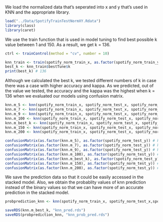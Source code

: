 We load the normalized data that's seperated into x and y that's used in KNN and the appropriate library.
```r
load("../Data/SpotifyTrainTestNormXY.Rdata")
library(class)
library(caret)
```

We use the train function that is used in model tuning to find best possible k value between 1 and 150. As a result, we get k = 136.
```r
ctrl <- trainControl(method = "cv", number = 10)

knn_train <- train(spotify_norm_train_x, as.factor(spotify_norm_train_y), method = "knn", tuneGrid = data.frame(k = seq(1, 150, by = 5)), trControl = ctrl)
best_k <- knn_train$bestTune$k
print(best_k) # 136
```

Although we calculated the best k, we tested different numbers of k in case there was a case with higher accuracy and kappa. As we predicted, out of the value we tested, the accuracy and the kappa was the highest when k = 136 when we evaluated our models using confusion matrix.
```r
knn.m_5 <- knn(spotify_norm_train_x, spotify_norm_test_x, spotify_norm_train_y, k = 5)
knn.m_7 <- knn(spotify_norm_train_x, spotify_norm_test_x, spotify_norm_train_y, k = 7)
knn.m_9 <- knn(spotify_norm_train_x, spotify_norm_test_x, spotify_norm_train_y, k = 9)
knn.m_100 <- knn(spotify_norm_train_x, spotify_norm_test_x, spotify_norm_train_y, k = 100)
knn.m_best_k <- knn(spotify_norm_train_x, spotify_norm_test_x, spotify_norm_train_y, k = 136)
knn.m_150 <- knn(spotify_norm_train_x, spotify_norm_test_x, spotify_norm_train_y, k = 150)
knn.m_200 <- knn(spotify_norm_train_x, spotify_norm_test_x, spotify_norm_train_y, k = 200)

confusionMatrix(as.factor(knn.m_5), as.factor(spotify_norm_test_y)) # kappa = 0.133
confusionMatrix(as.factor(knn.m_7), as.factor(spotify_norm_test_y)) # kappa = 0.1418
confusionMatrix(as.factor(knn.m_9), as.factor(spotify_norm_test_y)) # kappa = 0.1439
confusionMatrix(as.factor(knn.m_100), as.factor(spotify_norm_test_y)) # kappa = 0.1719
confusionMatrix(as.factor(knn.m_best_k), as.factor(spotify_norm_test_y)) # kappa = 0.1814 accuracy 0.5887
confusionMatrix(as.factor(knn.m_150), as.factor(spotify_norm_test_y)) # kappa = 0.1758
confusionMatrix(as.factor(knn.m_200), as.factor(spotify_norm_test_y)) # kappa = 0.1756
```

We save the prediction data so that it could be easily accessed in the stacked model. Also, we obtain the probablity values of knn prediction instead of the binary values so that we can have more of an accurate prediction in the stacked model.
```r
probprediction_knn <- knn(spotify_norm_train_x, spotify_norm_test_x,spotify_norm_train_y, k = 136, prob = TRUE)

saveRDS(knn.m_best_k, "knn_pred.rds")
saveRDS(probprediction_knn, "knn_prob_pred.rds")
```

